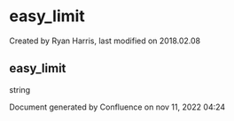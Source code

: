 
# easy_limit 

 Created by  Ryan Harris, last modified on 2018.02.08

## easy_limit

string

Document generated by Confluence on nov 11, 2022 04:24

